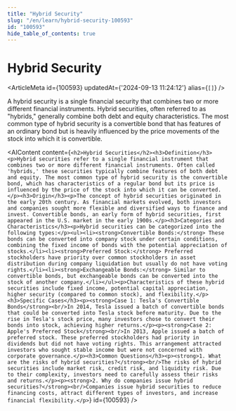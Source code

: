 ```yaml
---
title: "Hybrid Security"
slug: "/en/learn/hybrid-security-100593"
id: "100593"
hide_table_of_contents: true
---
```



# Hybrid Security

<ArticleMeta id={100593} updatedAt={'2024-09-13 11:24:12'} alias={`[]`} />
<div className='border-solid border-b border-t-0 my-4 border-[var(--ifm-color-gray-300)]' />

A hybrid security is a single financial security that combines two or more different financial instruments. Hybrid securities, often referred to as "hybrids," generally combine both debt and equity characteristics. The most common type of hybrid security is a convertible bond that has features of an ordinary bond but is heavily influenced by the price movements of the stock into which it is convertible.

<AIContent content={`<h2>Hybrid Securities</h2><h3>Definition</h3><p>Hybrid securities refer to a single financial instrument that combines two or more different financial instruments. Often called 'hybrids,' these securities typically combine features of both debt and equity. The most common type of hybrid security is the convertible bond, which has characteristics of a regular bond but its price is influenced by the price of the stock into which it can be converted.</p><h3>Origin</h3><p>The concept of hybrid securities originated in the early 20th century. As financial markets evolved, both investors and companies sought more flexible and diversified ways to finance and invest. Convertible bonds, an early form of hybrid securities, first appeared in the U.S. market in the early 1900s.</p><h3>Categories and Characteristics</h3><p>Hybrid securities can be categorized into the following types:</p><ul><li><strong>Convertible Bonds:</strong> These bonds can be converted into company stock under certain conditions, combining the fixed income of bonds with the potential appreciation of stocks.</li><li><strong>Preferred Stock:</strong> Preferred stockholders have priority over common stockholders in asset distribution during company liquidation but usually do not have voting rights.</li><li><strong>Exchangeable Bonds:</strong> Similar to convertible bonds, but exchangeable bonds can be converted into the stock of another company.</li></ul><p>Characteristics of these hybrid securities include fixed income, potential capital appreciation, higher security (compared to common stock), and flexibility.</p><h3>Specific Cases</h3><p><strong>Case 1: Tesla's Convertible Bonds</strong><br/>In 2014, Tesla issued a batch of convertible bonds that could be converted into Tesla stock before maturity. Due to the rise in Tesla's stock price, many investors chose to convert their bonds into stock, achieving higher returns.</p><p><strong>Case 2: Apple's Preferred Stock</strong><br/>In 2013, Apple issued a batch of preferred stock. These preferred stockholders had priority in dividends but did not have voting rights. This arrangement attracted investors who sought stable income but were not concerned with corporate governance.</p><h3>Common Questions</h3><p><strong>1. What are the risks of hybrid securities?</strong><br/>The risks of hybrid securities include market risk, credit risk, and liquidity risk. Due to their complexity, investors need to carefully assess their risks and returns.</p><p><strong>2. Why do companies issue hybrid securities?</strong><br/>Companies issue hybrid securities to reduce financing costs, attract different types of investors, and increase financial flexibility.</p>`} id={100593} />
